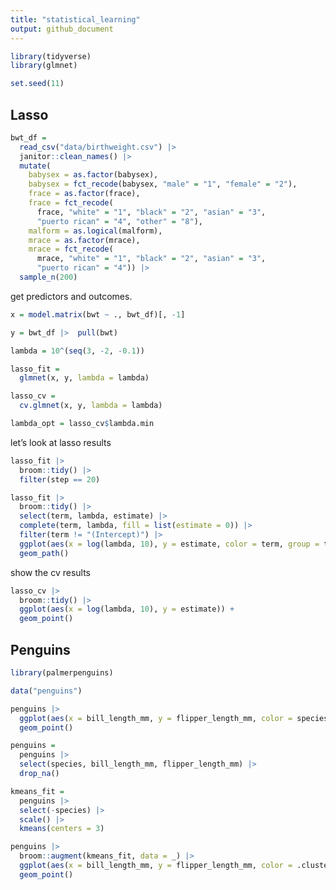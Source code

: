 ```yaml
---
title: "statistical_learning"
output: github_document
---
```


```r
library(tidyverse)
library(glmnet)

set.seed(11)
```

## Lasso

```r
bwt_df = 
  read_csv("data/birthweight.csv") |> 
  janitor::clean_names() |>
  mutate(
    babysex = as.factor(babysex),
    babysex = fct_recode(babysex, "male" = "1", "female" = "2"),
    frace = as.factor(frace),
    frace = fct_recode(
      frace, "white" = "1", "black" = "2", "asian" = "3", 
      "puerto rican" = "4", "other" = "8"),
    malform = as.logical(malform),
    mrace = as.factor(mrace),
    mrace = fct_recode(
      mrace, "white" = "1", "black" = "2", "asian" = "3", 
      "puerto rican" = "4")) |> 
  sample_n(200)
```

get predictors and outcomes.

```r
x = model.matrix(bwt ~ ., bwt_df)[, -1]

y = bwt_df |>  pull(bwt)
```

```r
lambda = 10^(seq(3, -2, -0.1))

lasso_fit =
  glmnet(x, y, lambda = lambda)

lasso_cv =
  cv.glmnet(x, y, lambda = lambda)

lambda_opt = lasso_cv$lambda.min
```

let's look at lasso results

```r
lasso_fit |> 
  broom::tidy() |> 
  filter(step == 20)
```

```r
lasso_fit |> 
  broom::tidy() |>
  select(term, lambda, estimate) |> 
  complete(term, lambda, fill = list(estimate = 0)) |> 
  filter(term != "(Intercept)") |> 
  ggplot(aes(x = log(lambda, 10), y = estimate, color = term, group = term)) +
  geom_path()
```

show the cv results

```r
lasso_cv |> 
  broom::tidy() |> 
  ggplot(aes(x = log(lambda, 10), y = estimate)) +
  geom_point()
```

## Penguins

```r
library(palmerpenguins)

data("penguins")

penguins |> 
  ggplot(aes(x = bill_length_mm, y = flipper_length_mm, color = species)) +
  geom_point()

penguins =
  penguins |> 
  select(species, bill_length_mm, flipper_length_mm) |> 
  drop_na()

kmeans_fit =
  penguins |> 
  select(-species) |>
  scale() |> 
  kmeans(centers = 3)

penguins |> 
  broom::augment(kmeans_fit, data = _) |>  
  ggplot(aes(x = bill_length_mm, y = flipper_length_mm, color = .cluster)) +
  geom_point()
```





